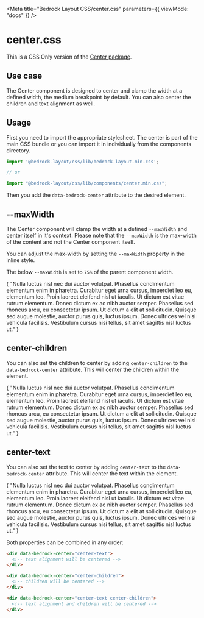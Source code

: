 
<Meta title="Bedrock Layout CSS/center.css" parameters={{ viewMode: "docs" }} />

# center.css

This is a CSS Only version of the [Center package](/?path=/docs/components-center--api).

## Use case

The Center component is designed to center and clamp the width at a defined width, the medium breakpoint by default. You can also center the children and text alignment as well.

## Usage

First you need to import the appropriate stylesheet. The center is part of the main CSS bundle or you can import it in individually from the components directory.

```javascript
import '@bedrock-layout/css/lib/bedrock-layout.min.css';

// or

import "@bedrock-layout/css/lib/components/center.min.css";
```

Then you add the `data-bedrock-center` attribute to the desired element.

## --maxWidth

The Center component will clamp the width at a defined `--maxWidth` and center itself in it's context. Please note that the `--maxWidth` is the max-width of the content and not the Center component itself.

You can adjust the max-width by setting the `--maxWidth` property in the inline style.

The below `--maxWidth` is set to `75%` of the parent component width.

<Canvas withSource="open">
  <Story name="--maxWidth">
    <div
      data-bedrock-center
      style={{ "--maxWidth": "75%", border: "1px solid black" }}
    >
      <div>
        {
          "Nulla luctus nisl nec dui auctor volutpat. Phasellus condimentum elementum enim in pharetra. Curabitur eget urna cursus, imperdiet leo eu, elementum leo. Proin laoreet eleifend nisl ut iaculis. Ut dictum est vitae rutrum elementum. Donec dictum ex ac nibh auctor semper. Phasellus sed rhoncus arcu, eu consectetur ipsum. Ut dictum a elit at sollicitudin. Quisque sed augue molestie, auctor purus quis, luctus ipsum. Donec ultrices vel nisi vehicula facilisis. Vestibulum cursus nisi tellus, sit amet sagittis nisl luctus ut."
        }
      </div>
    </div>
  </Story>
</Canvas>

## center-children

You can also set the children to center by adding `center-children` to the `data-bedrock-center` attribute. This will center the children within the element.

<Canvas withSource="open">
  <Story name="centerChildren">
    <div
      data-bedrock-center="center-children"
      style={{ border: "1px solid black" }}
    >
      <div style={{ width: "75%" }}>
        {
          "Nulla luctus nisl nec dui auctor volutpat. Phasellus condimentum elementum enim in pharetra. Curabitur eget urna cursus, imperdiet leo eu, elementum leo. Proin laoreet eleifend nisl ut iaculis. Ut dictum est vitae rutrum elementum. Donec dictum ex ac nibh auctor semper. Phasellus sed rhoncus arcu, eu consectetur ipsum. Ut dictum a elit at sollicitudin. Quisque sed augue molestie, auctor purus quis, luctus ipsum. Donec ultrices vel nisi vehicula facilisis. Vestibulum cursus nisi tellus, sit amet sagittis nisl luctus ut."
        }
      </div>
    </div>
  </Story>
</Canvas>

## center-text

You can also set the text to center by adding `center-text` to the `data-bedrock-center` attribute. This will center the text within the element.

<Canvas withSource="open">
  <Story name="centerText">
    <div
      data-bedrock-center="center-text"
      style={{ "--maxWidth": "75%", border: "1px solid black" }}
    >
      <div>
        {
          "Nulla luctus nisl nec dui auctor volutpat. Phasellus condimentum elementum enim in pharetra. Curabitur eget urna cursus, imperdiet leo eu, elementum leo. Proin laoreet eleifend nisl ut iaculis. Ut dictum est vitae rutrum elementum. Donec dictum ex ac nibh auctor semper. Phasellus sed rhoncus arcu, eu consectetur ipsum. Ut dictum a elit at sollicitudin. Quisque sed augue molestie, auctor purus quis, luctus ipsum. Donec ultrices vel nisi vehicula facilisis. Vestibulum cursus nisi tellus, sit amet sagittis nisl luctus ut."
        }
      </div>
    </div>
  </Story>
</Canvas>

Both properties can be combined in any order:

```html
<div data-bedrock-center="center-text">
  <!-- text alignment will be centered -->
</div>

<div data-bedrock-center="center-children">
  <!-- children will be centered -->
</div>

<div data-bedrock-center="center-text center-children">
  <!-- text alignment and children will be centered -->
</div>
```
